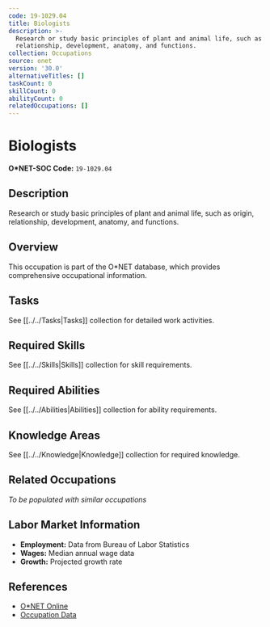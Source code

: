 ```yaml
---
code: 19-1029.04
title: Biologists
description: >-
  Research or study basic principles of plant and animal life, such as origin,
  relationship, development, anatomy, and functions.
collection: Occupations
source: onet
version: '30.0'
alternativeTitles: []
taskCount: 0
skillCount: 0
abilityCount: 0
relatedOccupations: []
---
```

# Biologists

**O*NET-SOC Code:** `19-1029.04`

## Description

Research or study basic principles of plant and animal life, such as origin, relationship, development, anatomy, and functions.

## Overview

This occupation is part of the O*NET database, which provides comprehensive occupational information.

## Tasks

See [[../../Tasks|Tasks]] collection for detailed work activities.

## Required Skills

See [[../../Skills|Skills]] collection for skill requirements.

## Required Abilities

See [[../../Abilities|Abilities]] collection for ability requirements.

## Knowledge Areas

See [[../../Knowledge|Knowledge]] collection for required knowledge.

## Related Occupations

*To be populated with similar occupations*

## Labor Market Information

- **Employment:** Data from Bureau of Labor Statistics
- **Wages:** Median annual wage data
- **Growth:** Projected growth rate

## References

- [O*NET Online](https://www.onetonline.org/link/summary/19-1029.04)
- [Occupation Data](https://www.onetcenter.org/)
